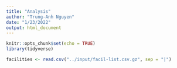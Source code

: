 ```yaml
---
title: "Analysis"
author: "Trung-Anh Nguyen"
date: "1/23/2022"
output: html_document
---
```


```r
knitr::opts_chunk$set(echo = TRUE)
library(tidyverse)
```

```r
facilities <- read.csv("../input/facil-list.csv.gz", sep = "|")
```


